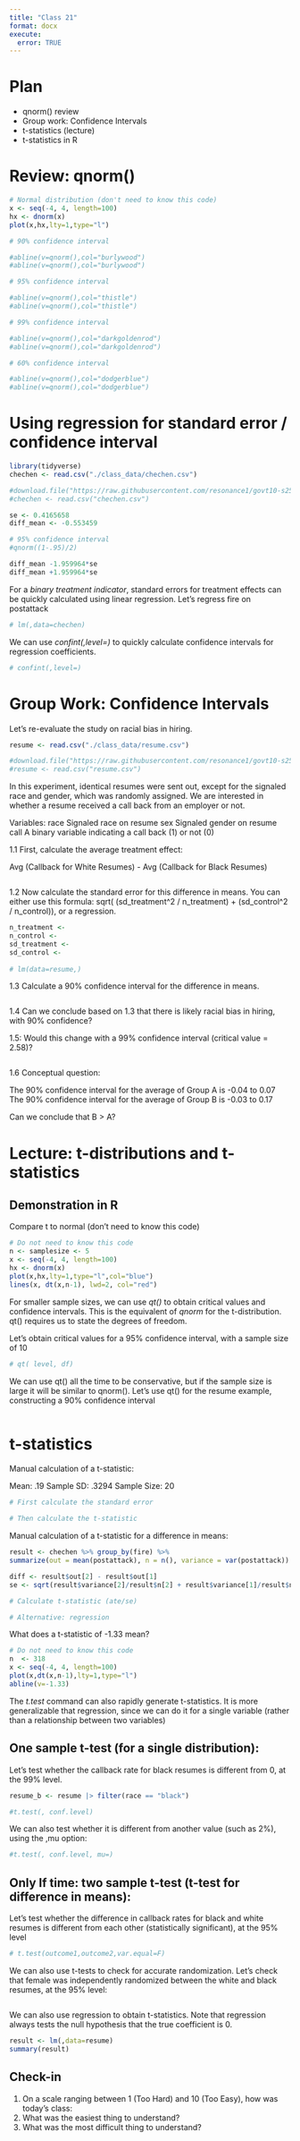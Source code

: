 ```yaml
---
title: "Class 21"
format: docx
execute:
  error: TRUE
---
```


# Plan
- qnorm() review
- Group work: Confidence Intervals
- t-statistics (lecture)
- t-statistics in R

# Review: qnorm()

```r
# Normal distribution (don't need to know this code)
x <- seq(-4, 4, length=100)
hx <- dnorm(x)
plot(x,hx,lty=1,type="l")

# 90% confidence interval

#abline(v=qnorm(),col="burlywood")
#abline(v=qnorm(),col="burlywood")

# 95% confidence interval

#abline(v=qnorm(),col="thistle")
#abline(v=qnorm(),col="thistle")

# 99% confidence interval

#abline(v=qnorm(),col="darkgoldenrod")
#abline(v=qnorm(),col="darkgoldenrod")

# 60% confidence interval

#abline(v=qnorm(),col="dodgerblue")
#abline(v=qnorm(),col="dodgerblue")


```

# Using regression for standard error / confidence interval

```r
library(tidyverse)
chechen <- read.csv("./class_data/chechen.csv")

#download.file("https://raw.githubusercontent.com/resonance1/govt10-s25/refs/heads/main/class_data/chechen.csv","chechen.csv")
#chechen <- read.csv("chechen.csv")

se <- 0.4165658
diff_mean <- -0.553459

# 95% confidence interval
#qnorm((1-.95)/2)

diff_mean -1.959964*se
diff_mean +1.959964*se

```

For a _binary treatment indicator_, standard errors for treatment effects can be quickly calculated using linear regression. Let's regress fire on postattack 

```r

# lm(,data=chechen)

```

We can use _confint(,level=)_ to quickly calculate confidence intervals for regression coefficients.

```r
# confint(,level=)
```


# Group Work: Confidence Intervals

Let's re-evaluate the study on racial bias in hiring. 

```r
resume <- read.csv("./class_data/resume.csv")

#download.file("https://raw.githubusercontent.com/resonance1/govt10-s25/main/class_data/resume.csv","resume.csv")
#resume <- read.csv("resume.csv")
```

In this experiment, identical resumes were sent out, except for the signaled race and gender, which was randomly assigned. We are interested in whether a resume received a call back from an employer or not.

Variables:
race    Signaled race on resume
sex     Signaled gender on resume
call    A binary variable indicating a call back (1) or not (0) 

1.1 First, calculate the average treatment effect:

Avg (Callback for White Resumes) - Avg (Callback for Black Resumes) 

```r

```

1.2 Now calculate the standard error for this difference in means. You can either use this formula:
sqrt( (sd_treatment^2 / n_treatment) + (sd_control^2 / n_control)), or a regression.

```r
n_treatment <- 
n_control <-
sd_treatment <- 
sd_control <-
  
# lm(data=resume,)  
```

1.3 Calculate a 90% confidence interval for the difference in means. 

```r

```

1.4 Can we conclude based on 1.3 that there is likely racial bias in hiring, with 90% confidence?



1.5: Would this change with a 99% confidence interval (critical value = 2.58)?

```r

```

1.6 Conceptual question:

The 90% confidence interval for the average of Group A is -0.04 to 0.07
The 90% confidence interval for the average of Group B is -0.03 to 0.17

Can we conclude that B > A?



# Lecture: t-distributions and t-statistics

## Demonstration in R

Compare t to normal (don't need to know this code)
```r
# Do not need to know this code
n <- samplesize <- 5
x <- seq(-4, 4, length=100)
hx <- dnorm(x)
plot(x,hx,lty=1,type="l",col="blue")
lines(x, dt(x,n-1), lwd=2, col="red")
```

For smaller sample sizes, we can use _qt()_ to obtain critical values and confidence intervals. This is the equivalent of _qnorm_ for the t-distribution. qt() requires us to state the degrees of freedom.

Let's obtain critical values for a 95% confidence interval, with a sample size of 10

```r
# qt( level, df)
```

We can use qt() all the time to be conservative, but if the sample size is large it will be similar to qnorm(). Let's use qt() for the resume example, constructing a 90% confidence interval

```r

```


# t-statistics

Manual calculation of a t-statistic:

Mean:          .19
Sample SD:   .3294
Sample Size:    20

```r

# First calculate the standard error

# Then calculate the t-statistic

```

Manual calculation of a t-statistic for a difference in means:

```r

result <- chechen %>% group_by(fire) %>%
summarize(out = mean(postattack), n = n(), variance = var(postattack))

diff <- result$out[2] - result$out[1]
se <- sqrt(result$variance[2]/result$n[2] + result$variance[1]/result$n[1])

# Calculate t-statistic (ate/se)

# Alternative: regression

```

What does a t-statistic of -1.33 mean?

```r
# Do not need to know this code
n  <- 318
x <- seq(-4, 4, length=100)
plot(x,dt(x,n-1),lty=1,type="l")
abline(v=-1.33)
```

The _t.test_ command can also rapidly generate t-statistics. It is more generalizable that regression, since we can do it for a single variable (rather than a relationship between two variables)

## One sample t-test (for a single distribution):

Let’s test whether the callback rate for black resumes is different from 0, at the 99% level.

```r
resume_b <- resume |> filter(race == "black")

#t.test(, conf.level)
```


We can also test whether it is different from another value (such as 2%), using the ,mu option:

```r
#t.test(, conf.level, mu=)
```


## Only If time: two sample t-test  (t-test for difference in means):

Let's test whether the difference in callback rates for black and white resumes is different from each other (statistically significant), at the 95% level

```r

# t.test(outcome1,outcome2,var.equal=F)

```

We can also use t-tests to check for accurate randomization. Let's check that female was independently randomized between the white and black resumes, at the 95% level:

```r


```

We can also use regression to obtain t-statistics. Note that regression always tests the null hypothesis that the true coefficient is 0.

```r

result <- lm(,data=resume)
summary(result)

```

## Check-in

1. On a scale ranging between 1 (Too Hard) and 10 (Too Easy), how was today's class: 
2. What was the easiest thing to understand?
3. What was the most difficult thing to understand?